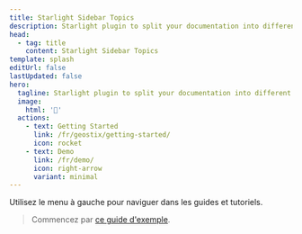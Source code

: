 ```yaml
---
title: Starlight Sidebar Topics
description: Starlight plugin to split your documentation into different sections, each with its own sidebar.
head:
  - tag: title
    content: Starlight Sidebar Topics
template: splash
editUrl: false
lastUpdated: false
hero:
  tagline: Starlight plugin to split your documentation into different sections, each with its own sidebar.
  image:
    html: '🧩'
  actions:
    - text: Getting Started
      link: /fr/geostix/getting-started/
      icon: rocket
    - text: Demo
      link: /fr/demo/
      icon: right-arrow
      variant: minimal
---
```


Utilisez le menu à gauche pour naviguer dans les guides et tutoriels.
> Commencez par [ce guide d'exemple](/guides/example).


<CardGrid>
  <LinkCard 
    title="GEOSTIX" 
    href="/fr/geostix/getting-started" 
    description="Configure Starlight to support multiple languages."
    imageLight="geostixContoursGray.png"
    imageDark="geostixContoursWhite.png"
    />
  <LinkCard 
    title="GEOSTIX LAYERS" 
    href="/fr/geostix-layers/getting-started" 
    imageLight="geostixContoursGray.png"
    imageDark="geostixContoursWhite.png"
  />
  <LinkCard 
    title="GEOSTIX APP" 
    href="/geostix-app/start" 
    imageLight="geostixContoursGray.png"
    imageDark="geostixContoursWhite.png"
  />
</CardGrid>
